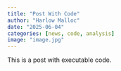 ```yaml
---
title: "Post With Code"
author: "Harlow Malloc"
date: "2025-06-04"
categories: [news, code, analysis]
image: "image.jpg"
---
```


This is a post with executable code.
